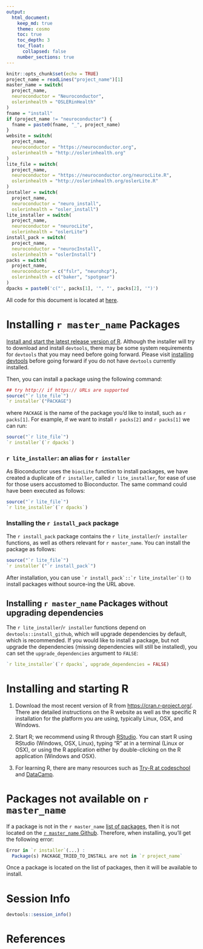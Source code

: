 ```yaml
---
output: 
  html_document:
    keep_md: true
    theme: cosmo
    toc: true
    toc_depth: 3
    toc_float:
      collapsed: false
    number_sections: true
---
```




```r
knitr::opts_chunk$set(echo = TRUE)
project_name = readLines("project_name")[1]
master_name = switch(
  project_name,
  neuroconductor = "Neuroconductor",
  oslerinhealth = "OSLERinHealth"
)
fname = "install"
if (project_name != "neuroconductor") {
  fname = paste0(fname, "_", project_name)
}
website = switch(
  project_name,
  neuroconductor = "https://neuroconductor.org",
  oslerinhealth = "http://oslerinhealth.org"
)
lite_file = switch(
  project_name,
  neuroconductor = "https://neuroconductor.org/neurocLite.R",
  oslerinhealth = "http://oslerinhealth.org/oslerLite.R"
)
installer = switch(
  project_name,
  neuroconductor = "neuro_install",
  oslerinhealth = "osler_install")
lite_installer = switch(
  project_name,
  neuroconductor = "neurocLite",
  oslerinhealth = "oslerLite")
install_pack = switch(
  project_name,
  neuroconductor = "neurocInstall",
  oslerinhealth = "oslerInstall")
packs = switch(
  project_name,
  neuroconductor = c("fslr", "neurohcp"),
  oslerinhealth = c("baker", "spotgear")
)
dpacks = paste0('c("', packs[1], '", "', packs[2], '")')
```

All code for this document is located at [here](https://raw.githubusercontent.com/muschellij2/neuroc/master/`r fname`/index.R).

# Installing `r master_name` Packages 

[Install and start the latest release version of R](#installing-and-starting-r).  Although the installer will try to download and install `devtools`, there may be some system requirements for `devtools` that you may need before going forward.  Please visit [installing devtools](../installing_devtools/index.html) before going forward if you do not have `devtools` currently installed. 

Then, you can install a package using the following command:

```r
## try http:// if https:// URLs are supported
source("`r lite_file`")
`r installer`("PACKAGE")
```
where `PACKAGE` is the name of the package you'd like to install, such as ``r packs[1]``.  For example, if we want to install ``r packs[2]`` and ``r packs[1]`` we can run:
```r
source("`r lite_file`")
`r installer`(`r dpacks`)
```
### ``r lite_installer``: an alias for ``r installer``

As Bioconductor uses the `biocLite` function to install packages, we have created a duplicate of ``r installer``, called ``r lite_installer``, for ease of use for those users accustomed to Bioconductor.  The same command could have been executed as follows:
```r
source("`r lite_file`")
`r lite_installer`(`r dpacks`)
```

### Installing the ``r install_pack`` package

The ``r install_pack`` package contains the ``r lite_installer``/``r installer`` functions, as well as others relevant for `r master_name`.  You can install the package as follows:

```r
source("`r lite_file`")
`r installer`("`r install_pack`")
```

After installation, you can use `` `r install_pack`::`r lite_installer`() `` to install packages without source-ing the URL above.

## Installing `r master_name` Packages without upgrading dependencies

The ``r lite_installer``/``r installer`` functions depend on `devtools::install_github`, which will upgrade dependencies by default, which is recommended.  If you would like to install a package, but not upgrade the dependencies (missing dependencies will still be installed), you can set the `upgrade_dependencies` argument to `FALSE`:

```r
`r lite_installer`(`r dpacks`, upgrade_dependencies = FALSE)
```

# Installing and starting R 

1.  Download the most recent version of R from [https://cran.r-project.org/](https://cran.r-project.org/). There are detailed instructions on the R website as well as the specific R installation for the platform you are using, typically Linux, OSX, and Windows.

2.  Start R; we recommend using R through [RStudio](https://www.rstudio.com/).  You can start R using RStudio (Windows, OSX, Linux), typing "R" at in a terminal (Linux or OSX), or using the R application either by double-clicking on the R application (Windows and OSX).

3.  For learning R, there are many resources such as [Try-R at codeschool](http://tryr.codeschool.com/) and [DataCamp](https://www.datacamp.com/getting-started?step=2&track=r).


# Packages not available on `r master_name`

If a package is not in the `r master_name` [list of packages ](`r website`/list-packages/all), then it is not located on the [`r master_name` Github](https://github.com/`r project_name`?tab=repositories).  Therefore, when installing, you'll get the following error:

```r
Error in `r installer`(...) : 
  Package(s) PACKAGE_TRIED_TO_INSTALL are not in `r project_name`
```

Once a package is located on the list of packages, then it will be available to install. 


# Session Info

```r
devtools::session_info()
```

# References
